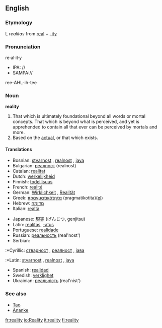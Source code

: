 ==English==

===Etymology===
L ''realitas'' from [[real]] + [[-ity]]

===Pronunciation===
re·al·it·y
*IPA: //
*SAMPA://
ree-AHL-ih-tee

===Noun===
'''reality'''

#That which is ultimately foundational beyond all words or mortal concepts. That which is beyond what is perceived, and yet is apprehended to contain all that ever can be perceived by mortals and more.
#Based on the [[actual]], or that which exists.

====Translations====
{{top}}
*Bosnian: [[stvarnost]] {{f}}, [[realnost]] {{f}}, [[java]] {{f}}
*Bulgarian: [[реалност]] (realnost)
*Catalan: [[realitat]]
*Dutch: [[werkelijkheid]]
*Finnish: [[todellisuus]]
*French: [[realité]]
*German: [[Wirklichkeit]] {{f}}, [[Realität]] {{f}}
*Greek: [[πραγματικότητα]] (pragmatikotita)([[:el:Πραγματικότητα|el]])
*Hebrew: [[מדומה]]
*Italian: [[realtà]]
{{mid}}
*Japanese: [[現実]] (げんじつ, genjitsu)
*Latin: [[realitas]], [[realitates|-atus]]
*Portuguese: [[realidade]]
*Russian: [[реальность]] (real'nost')
*Serbian:
:*Cyrillic: [[стварност]] {{f}}, [[реалност]] {{f}}, [[јава]] {{f}}
:*Latin: [[stvarnost]] {{f}}, [[realnost]] {{f}}, [[java]] {{f}}
*Spanish: [[realidad]]
*Swedish: [[verklighet]] {{c}}
*Ukrainian: [[реальність]] (real'nist')
{{bottom}}

===See also===
*[[Tao]]
*[[Ananke]]

[[fr:reality]]
[[io:Reality]]
[[it:reality]]
[[fi:reality]]